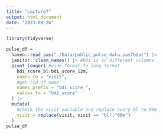 ```yaml
---
title: "Lecture7"
output: html_document
date: "2023-09-26"
---
```


```r
library(tidyverse)
```

```r
pulse_df = 
  haven::read_sas("./Data/public_pulse_data.sas7bdat") |>
  janitor::clean_names() |> #bdi is on different columns
  pivot_longer( #wide format to long format
    bdi_score_bl:bdi_score_12m,
    names_to = "visit", 
    #get rid of name
    names_prefix = "bdi_score_",
    values_to = "bdi_score"
  ) |> 
  mutate(
    #check the visit variable and replace every bl to 00m
    visit = replace(visit, visit == "bl","00m")
  )
pulse_df
```


